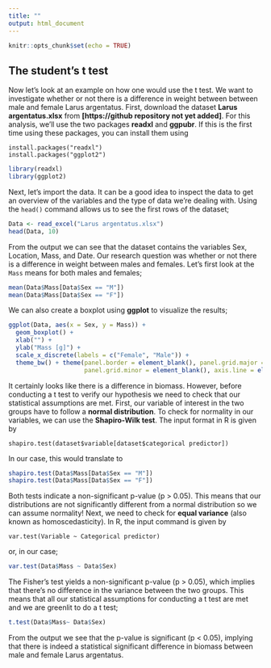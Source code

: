 ---
title: ""
output: html_document
---

```{r setup, include=FALSE}
knitr::opts_chunk$set(echo = TRUE)
```

## The student's t test

Now let's look at an example on how one would use the t test. We want to investigate whether or not there is a difference in weight between between male and female Larus argentatus. First, download the dataset **Larus argentatus.xlsx** from **[https://github repository not yet added]**. For this analysis, we'll use the two packages **readxl** and **ggpubr**. If this is the first time using these packages, you can install them using

```
install.packages("readxl")
install.packages("ggplot2")
```

``` {r}
library(readxl)
library(ggplot2)
```

Next, let's import the data. It can be a good idea to inspect the data to get an overview of the variables and the type of data we're dealing with. Using the `head()` command allows us to see the first rows of the dataset;

```` {r}
Data <- read_excel("Larus argentatus.xlsx")
head(Data, 10)
````

From the output we can see that the dataset contains the variables Sex, Location, Mass, and Date. Our research question was whether or not there is a difference in weight between males and females. Let's first look at the `Mass` means for both males and females;

```` {r}
mean(Data$Mass[Data$Sex == "M"])
mean(Data$Mass[Data$Sex == "F"])
````

We can also create a boxplot using **ggplot** to visualize the results;

```` {r}
ggplot(Data, aes(x = Sex, y = Mass)) +
  geom_boxplot() +
  xlab("") +
  ylab("Mass [g]") +
  scale_x_discrete(labels = c("Female", "Male")) +
  theme_bw() + theme(panel.border = element_blank(), panel.grid.major = element_blank(),
                     panel.grid.minor = element_blank(), axis.line = element_line(colour = "black"))
````

It certainly looks like there is a difference in biomass. However, before conducting a t test to verify our hypothesis we need to check that our statistical assumptions are met. First, our variable of interest in the two groups have to follow a **normal distribution**. To check for normality in our variables, we can use the **Shapiro-Wilk test**. The input format in R is given by 

````
shapiro.test(dataset$variable[dataset$categorical predictor])
````
In our case, this would translate to

```` {r}
shapiro.test(Data$Mass[Data$Sex == "M"]) 
shapiro.test(Data$Mass[Data$Sex == "F"])
````
Both tests indicate a non-significant p-value (p > 0.05). This means that our distributions are not significantly different from a normal distribution so we can assume normality! Next, we need to check for **equal variance** (also known as homoscedasticity). In R, the input command is given by

````
var.test(Variable ~ Categorical predictor)
````
or, in our case;

````{r}
var.test(Data$Mass ~ Data$Sex)
````

The Fisher's test yields a non-significant p-value (p > 0.05), which implies that there's no difference in the variance between the two groups. This means that all our statistical assumptions for conducting a t test are met and we are greenlit to do a t test;

````{r}
t.test(Data$Mass~ Data$Sex)
````

From the output we see that the p-value is significant (p < 0.05), implying that there is indeed a statistical significant difference in biomass between male and female Larus argentatus.








